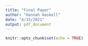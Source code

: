 ```yaml
---
title: "Final Paper"
author: "Hannah Haskell"
date: "4/15/2021"
output: pdf_document
---
```


```r
knitr::opts_chunk$set(echo = TRUE)
```

